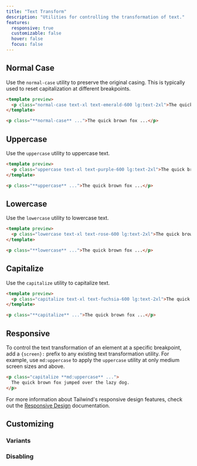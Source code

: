 ```yaml
---
title: "Text Transform"
description: "Utilities for controlling the transformation of text."
features:
  responsive: true
  customizable: false
  hover: false
  focus: false
---
```




## Normal Case

Use the `normal-case` utility to preserve the original casing. This is typically used to reset capitalization at different breakpoints.

```html emerald
<template preview>
  <p class="normal-case text-xl text-emerald-600 lg:text-2xl">The quick brown fox jumped over the lazy dog.</p>
</template>

<p class="**normal-case** ...">The quick brown fox ...</p>
```

## Uppercase

Use the `uppercase` utility to uppercase text.

```html purple
<template preview>
  <p class="uppercase text-xl text-purple-600 lg:text-2xl">The quick brown fox jumped over the lazy dog.</p>
</template>

<p class="**uppercase** ...">The quick brown fox ...</p>
```

## Lowercase

Use the `lowercase` utility to lowercase text.

```html rose
<template preview>
  <p class="lowercase text-xl text-rose-600 lg:text-2xl">The quick brown fox jumped over the lazy dog.</p>
</template>

<p class="**lowercase** ...">The quick brown fox ...</p>
```

## Capitalize

Use the `capitalize` utility to capitalize text.

```html fuchsia
<template preview>
  <p class="capitalize text-xl text-fuchsia-600 lg:text-2xl">The quick brown fox jumped over the lazy dog.</p>
</template>

<p class="**capitalize** ...">The quick brown fox ...</p>
```

## Responsive

To control the text transformation of an element at a specific breakpoint, add a `{screen}:` prefix to any existing text transformation utility. For example, use `md:uppercase` to apply the `uppercase` utility at only medium screen sizes and above.

```html
<p class="capitalize **md:uppercase** ...">
  The quick brown fox jumped over the lazy dog.
</p>
```

For more information about Tailwind's responsive design features, check out the [Responsive Design](/docs/responsive-design) documentation.

## Customizing

### Variants

<Variants plugin="textTransform" name="text transformation" />

### Disabling

<Disabling plugin="textTransform" name="text transformation" />
